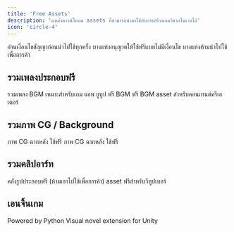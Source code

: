 ```yaml
---
title: 'Free Assets'
description: 'แหล่งดาวน์โหลด assets ที่สามารถนำมาใช้กับการสร้างเกมวิชวลโนเวลได้'
icon: 'circle-4'
---
```


<Tip>อ่านเงื่อนไขสัญญาก่อนนำไปใช้ทุกครั้ง บางแห่งอนุญาตให้ใช้ฟรีแบบไม่มีเงื่อนไข บางแห่งห้ามนำไปใช้เพื่อการค้า</Tip>

## รวมเพลงประกอบฟรี

<CardGroup cols={2}>
  <Card title="Pocket Sound" href="https://pocket-se.info">
    รวมเพลง BGM เหมาะสำหรับเกม แอพ ยูทูป
  </Card>
  <Card title="Musmus" href="https://musmus.main.jp">
    ฟรี BGM
  </Card>
  <Card title="Noiseless World" href="https://noiselessworld.net">
    ฟรี BGM
  </Card>
  <Card title="ニコニ・コモンズ" href="https://commons.nicovideo.jp">
    asset สำหรับคอนเทนต์ครีเอเตอร์ 
  </Card>
</CardGroup>

## รวมภาพ CG / Background

<CardGroup cols={2}>
  <Card title="KNT Graphics" href="http://kntgraphics.web.fc2.com">
    ภาพ CG ฉากหลัง ใช้ฟรี
  </Card>
  <Card title="みんちり" href="https://min-chi.material.jp">
    ภาพ CG ฉากหลัง ใช้ฟรี
  </Card>
</CardGroup>

## รวมคลิปอาร์ท

<CardGroup cols={2}>
  <Card title="いらすとや" href="https://www.irasutoya.com">
    คลังรูปประกอบฟรี (ห้ามเอาไปใช้เพื่อการค้า)
  </Card>
  <Card title="AOmaterial" href="https://aomaterial.com">
    asset ฟรีสำหรับวีทูปเบอร์
  </Card>
</CardGroup>

## เอนจิ้นเกม

<CardGroup cols={2}>
  <Card title="Ren'Py" href="https://www.renpy.org">
    Powered by Python
  </Card>
  <Card title="Naninovel" href="https://naninovel.com">
    Visual novel extension for Unity
  </Card>
</CardGroup>